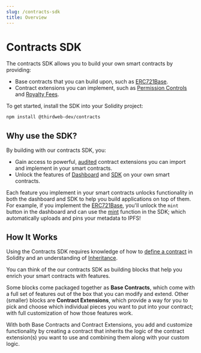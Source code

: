 ```yaml
---
slug: /contracts-sdk
title: Overview
---
```



# Contracts SDK

The contracts SDK allows you to build your own smart contracts by providing:

- Base contracts that you can build upon, such as [ERC721Base](/contracts-sdk/base-contracts/erc-721/erc721base).
- Contract extensions you can implement, such as [Permission Controls](/contracts-sdk/contract-extensions/permissions) and [Royalty Fees](/contracts-sdk/contract-extensions/royalty).

To get started, install the SDK into your Solidity project:

```bash
npm install @thirdweb-dev/contracts
```

## Why use the SDK?

By building with our contracts SDK, you:

- Gain access to powerful, [audited](https://gateway.thirdweb.dev/ipfs/QmWfueeKQrggrVQNjWkF4sYJECp56vNnuAXCPVecFFKz2j) contract extensions you can import and implement in your smart contracts.
- Unlock the features of [Dashboard](https://thirdweb.com/dashboard) and [SDK](/web3-sdk) on your own smart contracts.

Each feature you implement in your smart contracts unlocks functionality in both the dashboard and SDK to help you build applications on top of them.
For example, if you implement the [ERC721Base](/contracts-sdk/base-contracts/erc-721/erc721base), you'll unlock the `mint` button in the dashboard and
can use the [mint](/pre-built-contracts/nft-collection#using-the-thirdweb-sdk-1) function in the SDK; which automatically uploads and pins your metadata to IPFS!

<div className="row" style={{marginBottom:24}}>

<div className="col col--12" style={{ marginTop: 8 }}>
  <QuickstartCard
    name="Quick Start - Contracts SDK + CLI"
    link="/getting-started/creating-custom-contracts"
    image="/assets/icons/drop.png"
  />
</div>

</div>

## How It Works

Using the Contracts SDK requires knowledge of how to [define a contract](https://docs.soliditylang.org/en/v0.6.0/contracts.html#creating-contracts) in Solidity and an understanding of [Inheritance](https://docs.soliditylang.org/en/v0.6.0/contracts.html#inheritance).

You can think of the our contracts SDK as building blocks that help you enrich your smart contracts with features.

Some blocks come packaged together as **Base Contracts**, which come with a full set of features out of the box that you can modify and extend.
Other (smaller) blocks are **Contract Extensions**, which provide a way for you to pick and choose which individual pieces you want to put into your contract;
with full customization of how those features work.

With both Base Contracts and Contract Extensions, you add and customize functionality by creating a contract that inherits the logic of the contract extension(s) you want to use and combining them along with your custom logic.
